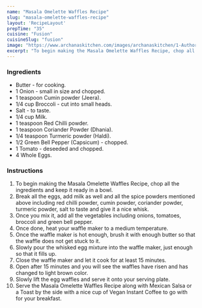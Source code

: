 ---
name: "Masala Omelette Waffles Recipe"
slug: "masala-omelette-waffles-recipe"
layout: 'RecipeLayout'
prepTime: "35"
cuisine: "Fusion"
cuisineSlug: "fusion"
image: "https://www.archanaskitchen.com/images/archanaskitchen/1-Author/sibyl-archanaskitchen.com/Masala_Omelette_Waffles_Recipe_.jpg"
excerpt: "To begin making the Masala Omelette Waffles Recipe, chop all the ingredients and keep it ready in a bowl"
---

### Ingredients

- Butter - for cooking.
- 1 Onion - small in size and chopped.
- 1 teaspoon Cumin powder (Jeera).
- 1/4 cup Broccoli - cut into small heads.
- Salt - to taste.
- 1/4 cup Milk.
- 1 teaspoon Red Chilli powder.
- 1 teaspoon Coriander Powder (Dhania).
- 1/4 teaspoon Turmeric powder (Haldi).
- 1/2 Green Bell Pepper (Capsicum) - chopped.
- 1 Tomato - deseeded and chopped.
- 4 Whole Eggs.

### Instructions

1. To begin making the Masala Omelette Waffles Recipe, chop all the ingredients and keep it ready in a bowl.
1. Break all the eggs, add milk as well and all the spice powders mentioned above including red chilli powder, cumin powder, coriander powder, turmeric powder, salt to taste and give it a nice whisk.
1. Once you mix it, add all the vegetables including onions, tomatoes, broccoli and green bell pepper.
1. Once done, heat your waffle maker to a medium temperature.
1. Once the waffle maker is hot enough, brush it with enough butter so that the waffle does not get stuck to it.
1. Slowly pour the whisked egg mixture into the waffle maker, just enough so that it fills up.
1. Close the waffle maker and let it cook for at least 15 minutes.
1. Open after 15 minutes and you will see the waffles have risen and has changed to light brown color.
1. Slowly lift the egg waffles and serve it onto your serving plate.
1. Serve the Masala Omelette Waffles Recipe along with Mexican Salsa or a Toast by the side with a nice cup of Vegan Instant Coffee to go with for your breakfast.
